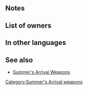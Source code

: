 {{Weapon Infobox
|tagid=SID_ヤシの実の弓
|weaponType=Bow
|might=8
|range=2
|effectiveness=Flying
|effect=Effective against flying foes.<br>If unit initiates combat, grants Atk/Spd/Def/Res+2 during combat.
|cost=200
|exclusive=0
|userVersion1=Bow
|userVersion2=Arrow
|statModifiers=0,8,0,0,0
|next=Cocobow+
|promotionRarity=5
|promotionTier=1
|required=Steel Bow
|properties=
}}
==Notes==
{{Effective damage bonus|flying}}
{{IfUnitInitiates}}
{{Temporary buffs}}
==List of owners==
{{Skill Hero List}}
==In other languages==
{{OtherLanguages
|japanese=ヤシの実の弓
|german=Kokosbogen
|spanishEU=Arco de cocos
|spanishLA=Arco de cocos
|french=Arc coco
|italian=Arcocco
|chineseTW=椰子之弓
|portuguese=Arco tropical
}}
==See also==
* [[Summer's Arrival Weapons]]
{{Weapons Navbox}}
[[Category:Summer's Arrival weapons]]